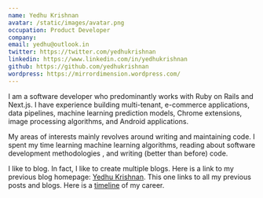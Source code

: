 ```yaml
---
name: Yedhu Krishnan
avatar: /static/images/avatar.png
occupation: Product Developer
company:
email: yedhu@outlook.in
twitter: https://twitter.com/yedhukrishnan
linkedin: https://www.linkedin.com/in/yedhukrishnan
github: https://github.com/yedhukrishnan
wordpress: https://mirrordimension.wordpress.com/
---
```


I am a software developer who predominantly works with Ruby on Rails and Next.js. I have experience building multi-tenant, e-commerce applications, data pipelines, machine learning prediction models, Chrome extensions, image processing algorithms, and Android applications.

My areas of interests mainly revolves around writing and maintaining code. I spent my time learning machine learning algorithms, reading about software development methodologies , and writing (better than before) code.

I like to blog. In fact, I like to create multiple blogs. Here is a link to my previous blog homepage: [Yedhu Krishnan](http://yedhukrishnan.github.io). This one links to all my previous posts and blogs. Here is a [timeline](http://yedhukrishnan.github.io/timeline.html) of my career.
